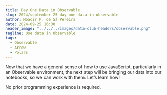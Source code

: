 ```yaml
---
title: Day One Data in Observable
slug: 2024/september-25-day-one-data-in-observable
author: Moacir P. de Sá Pereira
date: 2024-09-25 16:30
header_image: "../../../images/data-club-headers/observable.png"
tagline: Use data in Observable
tags: 
  - Observable
  - Arrow
  - Polars
---
```


Now that we have a general sense of how to use JavaScript, particularly in
an Observable environment, the next step will be bringing our data into our
notebooks, so we can work with them. Let’s learn how!

No prior programming experience is required.


